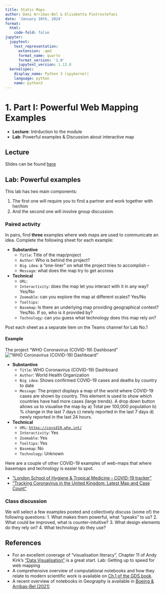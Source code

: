 ```yaml
---
title: Static Maps
author: Dani Arribas-Bel & Elisabetta Pietrostefani
date: 'January 10th, 2024'
format:
  html:
    code-fold: false
jupyter:
  jupytext:
    text_representation:
      extension: .qmd
      format_name: quarto
      format_version: '1.0'
      jupytext_version: 1.13.8
  kernelspec:
    display_name: Python 3 (ipykernel)
    language: python
    name: python3
---
```


# 1. Part I: Powerful Web Mapping Examples

- **Lecture**: Intrduction to the module
- **Lab**: Powerful examples & Discussion about interactive map

## Lecture
Slides can be found [here](https://github.com/GDSL-UL/wma/raw/main/html/introduction_slides.html)

## Lab: Powerful examples
This lab has two main components:

1.  The first one will require you to find a partner and work together with her/him
2.  And the second one will involve group discussion.

### Paired activity

In pairs, find **three** examples where web maps are used to communicate an idea. Complete the following sheet for each example:

-   **Substantive**
    -   `Title`: Title of the map/project
    -   `Author`: Who is behind the project?
    -   `Big idea`: a "one-liner" on what the project tries to accomplish --
    -   `Message`: what does the map try to get accross

-   **Technical**
    -   `URL`:
    -   `Interactivity`: does the map let you interact with it in any way? Yes/No
    -   `Zoomable`: can you explore the map at different scales? Yes/No
    -   `Tooltips`:
    -   `Basemap`: Is there an underlying map providing geographical context? Yes/No. If so, who is it provided by?
    -   `Technology`: can you guess what technology does this map rely on?

Post each sheet as a separate item on the Teams channel for Lab No.1

#### Example
The project "WHO Coronavirus (COVID-19) Dashboard" !["WHO Coronavirus (COVID-19) Dashboard"](./img/who_covid.png)

-   **Substantive**
    -   `Title`: WHO Coronavirus (COVID-19) Dashboard
    -   `Author`: World Health Organization
    -   `Big idea`: Shows confirmed COVID-19 cases and deaths by country to date
    -   `Message`: The project displays a map of the world where COVID-19 cases are shown by country. This element is used to show which countries have had more cases (large trends). A drop down button allows us to visualise the map by a) Total per 100,000 population b) % change in the last 7 days c) newly reported in the last 7 days d) newly reported in the last 24 hours.

-   **Technical**
    -   `URL`: [`https://covid19.who.int/`](https://covid19.who.int/)
    -   `Interactivity`: Yes
    -   `Zoomable`: Yes
    -   `Tooltips`: Yes
    -   `Basemap`: No
    -   `Technology`: Unknown

Here are a couple of other COVID-19 examples of web-maps that where basemaps and technology is easier to spot.

-   ["London School of Hygiene & Tropical Medicine - COVID-19 tracker"](https://vac-lshtm.shinyapps.io/ncov_tracker/?_ga=2.246644480.501918083.1674819300-1251881958.1674819300)
-   ["Tracking Coronavirus in the United Kingdom: Latest Map and Case Count"](https://www.nytimes.com/interactive/2021/world/united-kingdom-covid-cases.html)

### Class discussion

We will select a few examples posted and collectively discuss (some of) the following questions:
1.  What makes them powerful, what "speaks" to us?
2.  What could be improved, what is counter-intuitive?
3.  What design elements do they rely on?
4.  What technology do they use?

## References

-   For an excellent coverage of "visualisation literacy", Chapter 11 of Andy Kirk's ["Data Visualisation"](https://www.visualisingdata.com/book/) is a great start. Lab: Getting up to speed for web mapping
-   A comprehensive overview of computational notebooks and how they relate to modern scientific work is available on [Ch.1 of the GDS book](https://geographicdata.science/book/notebooks/01_geo_thinking.html).
-   A recent overview of notebooks in Geography is available in [Boeing & Arribas-Bel (2021)](https://gistbok.ucgis.org/bok-topics/gis-and-computational-notebooks)

